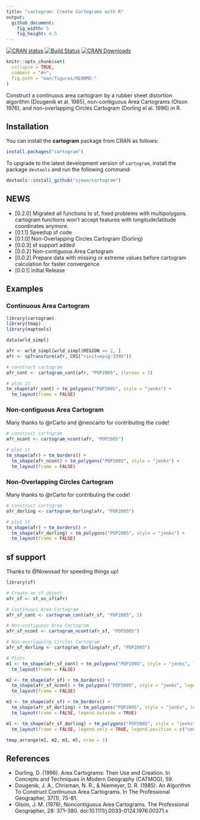 ```yaml
---
title: "cartogram: Create Cartograms with R"
output:
  github_document:
    fig_width: 5
    fig_height: 4.5
---
```


[![CRAN status](http://www.r-pkg.org/badges/version/cartogram)](https://cran.r-project.org/package=cartogram)
[![Build Status](https://travis-ci.org/sjewo/cartogram.svg?branch=master)](https://travis-ci.org/sjewo/cartogram)
[![CRAN Downloads](http://cranlogs.r-pkg.org/badges/cartogram)](https://cran.r-project.org/package=cartogram)

```r
knitr::opts_chunk$set(
  collapse = TRUE,
  comment = "#>",
  fig.path = "man/figures/README-"
)
```

Construct a continuous area cartogram by a rubber sheet distortion algorithm (Dougenik et al. 1985), non-contiguous Area Cartograms (Olson 1976), and non-overlapping Circles Cartogram (Dorling el al. 1996) in R.

## Installation

You can install the **cartogram** package from CRAN as follows:

```r
install.packages("cartogram")
```

To upgrade to the latest development version of `cartogram`, install the package `devtools` and run the following command:

```r
devtools::install_github("sjewo/cartogram")
```

## NEWS
* [0.2.0] Migrated all functions to sf, fixed problems with multipolygons.
          cartogram functions won't accept features with longitude/latitude coordinates anymore.
* [0.1.1] Speedup sf code 
* [0.1.0] Non-Overlapping Circles Cartogram (Dorling)
* [0.0.3] sf support added
* [0.0.2] Non-contiguous Area Cartogram
* [0.0.2] Prepare data with missing or extreme values before cartogram calculation for faster convergence
* [0.0.1] Initial Release

## Examples

### Continuous Area Cartogram

```r
library(cartogram)
library(tmap)
library(maptools)

data(wrld_simpl)

afr <- wrld_simpl[wrld_simpl$REGION == 2, ]
afr <- spTransform(afr, CRS("+init=epsg:3395"))

# construct cartogram
afr_cont <- cartogram_cont(afr, "POP2005", itermax = 5)

# plot it
tm_shape(afr_cont) + tm_polygons("POP2005", style = "jenks") +
  tm_layout(frame = FALSE)
```

### Non-contiguous Area Cartogram

Many thanks to @rCarto and @neocarto for contributing the code!

```r
# construct cartogram
afr_ncont <- cartogram_ncont(afr, "POP2005")

# plot it
tm_shape(afr) + tm_borders() +
  tm_shape(afr_ncont) + tm_polygons("POP2005", style = "jenks") +
  tm_layout(frame = FALSE)
```

### Non-Overlapping Circles Cartogram

Many thanks to @rCarto for contributing the code!

```r
# construct cartogram
afr_dorling <- cartogram_dorling(afr, "POP2005")

# plot it
tm_shape(afr) + tm_borders() +
  tm_shape(afr_dorling) + tm_polygons("POP2005", style = "jenks") +
  tm_layout(frame = FALSE)
```

## sf support

Thanks to @Nowosad for speeding things up!

```r
library(sf)

# Create an sf object
afr_sf <- st_as_sf(afr)

# Continuous Area Cartogram
afr_sf_cont <- cartogram_cont(afr_sf, "POP2005", 3)

# Non-contiguous Area Cartogram
afr_sf_ncont <- cartogram_ncont(afr_sf, "POP2005")

# Non-overlapping Circles Cartogram
afr_sf_dorling <- cartogram_dorling(afr_sf, "POP2005")

# Plots
m1 <- tm_shape(afr_sf_cont) + tm_polygons("POP2005", style = "jenks", legend.show = FALSE) +
  tm_layout(frame = FALSE)

m2 <- tm_shape(afr_sf) + tm_borders() + 
  tm_shape(afr_sf_ncont) + tm_polygons("POP2005", style = "jenks", legend.show = FALSE) +
  tm_layout(frame = FALSE)

m3 <- tm_shape(afr_sf) + tm_borders() + 
  tm_shape(afr_sf_dorling) + tm_polygons("POP2005", style = "jenks", legend.show = FALSE) +
  tm_layout(frame = FALSE, legend.outside = TRUE)

ml <- tm_shape(afr_sf_dorling) + tm_polygons("POP2005", style = "jenks") +
  tm_layout(frame = FALSE, legend.only = TRUE, legend.position = c("center", "center"))

tmap_arrange(m1, m2, m3, ml, nrow = 1)
```

## References

* Dorling, D. (1996). Area Cartograms: Their Use and Creation. In Concepts and Techniques in Modern Geography (CATMOG), 59.
* Dougenik, J. A., Chrisman, N. R., & Niemeyer, D. R. (1985). An Algorithm To Construct Continuous Area Cartograms. In The Professional Geographer, 37(1), 75-81.
* Olson, J. M. (1976), Noncontiguous Area Cartograms. The Professional Geographer, 28: 371–380. doi:10.1111/j.0033-0124.1976.00371.x
